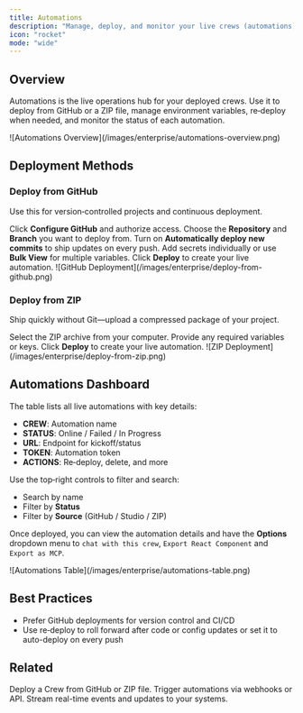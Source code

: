 ```yaml
---
title: Automations
description: "Manage, deploy, and monitor your live crews (automations) in one place."
icon: "rocket"
mode: "wide"
---
```


## Overview

Automations is the live operations hub for your deployed crews. Use it to deploy from GitHub or a ZIP file, manage environment variables, re‑deploy when needed, and monitor the status of each automation.

<Frame>
  ![Automations Overview](/images/enterprise/automations-overview.png)

</Frame>

## Deployment Methods

### Deploy from GitHub

Use this for version‑controlled projects and continuous deployment.

<Steps>
  <Step title="Connect GitHub">
    Click <b>Configure GitHub</b> and authorize access.
  </Step>
  <Step title="Select Repository & Branch">
    Choose the <b>Repository</b> and <b>Branch</b> you want to deploy from.
  </Step>
  <Step title="Enable Auto‑deploy (optional)">
    Turn on <b>Automatically deploy new commits</b> to ship updates on every push.
  </Step>
  <Step title="Add Environment Variables">
    Add secrets individually or use <b>Bulk View</b> for multiple variables.
  </Step>
  <Step title="Deploy">
    Click <b>Deploy</b> to create your live automation.
  </Step>
</Steps>

<Frame>
  ![GitHub Deployment](/images/enterprise/deploy-from-github.png)
</Frame>

### Deploy from ZIP

Ship quickly without Git—upload a compressed package of your project.

<Steps>
  <Step title="Choose File">
    Select the ZIP archive from your computer.
  </Step>
  <Step title="Add Environment Variables">
    Provide any required variables or keys.
  </Step>
  <Step title="Deploy">
    Click <b>Deploy</b> to create your live automation.
  </Step>
</Steps>

<Frame>
  ![ZIP Deployment](/images/enterprise/deploy-from-zip.png)
</Frame>

## Automations Dashboard

The table lists all live automations with key details:

- **CREW**: Automation name
- **STATUS**: Online / Failed / In Progress
- **URL**: Endpoint for kickoff/status
- **TOKEN**: Automation token
- **ACTIONS**: Re‑deploy, delete, and more

Use the top‑right controls to filter and search:

- Search by name
- Filter by <b>Status</b>
- Filter by <b>Source</b> (GitHub / Studio / ZIP)

Once deployed, you can view the automation details and have the **Options** dropdown menu to `chat with this crew`, `Export React Component` and `Export as MCP`.

<Frame>
  ![Automations Table](/images/enterprise/automations-table.png)
</Frame>

## Best Practices

- Prefer GitHub deployments for version control and CI/CD
- Use re‑deploy to roll forward after code or config updates or set it to auto-deploy on every push

## Related

<CardGroup cols={3}>
  <Card title="Deploy a Crew" href="/en/enterprise/guides/deploy-crew" icon="rocket">
    Deploy a Crew from GitHub or ZIP file.
  </Card>
  <Card title="Automation Triggers" href="/en/enterprise/guides/automation-triggers" icon="trigger">
    Trigger automations via webhooks or API.
  </Card>
  <Card title="Webhook Automation" href="/en/enterprise/guides/webhook-automation" icon="webhook">
    Stream real-time events and updates to your systems.
  </Card>
</CardGroup>
